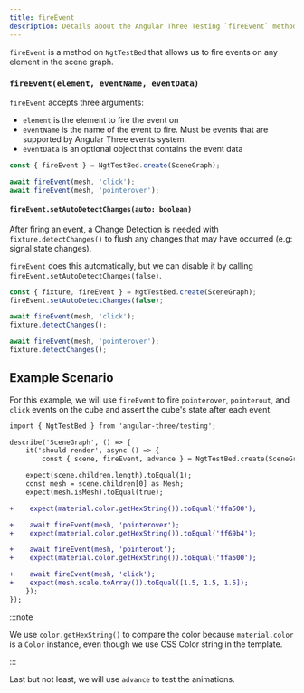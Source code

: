 ```yaml
---
title: fireEvent
description: Details about the Angular Three Testing `fireEvent` method
---
```


`fireEvent` is a method on `NgtTestBed` that allows us to fire events on any element in the scene graph.

### `fireEvent(element, eventName, eventData)`

`fireEvent` accepts three arguments:

- `element` is the element to fire the event on
- `eventName` is the name of the event to fire. Must be events that are supported by Angular Three events system.
- `eventData` is an optional object that contains the event data

```ts
const { fireEvent } = NgtTestBed.create(SceneGraph);

await fireEvent(mesh, 'click');
await fireEvent(mesh, 'pointerover');
```

#### `fireEvent.setAutoDetectChanges(auto: boolean)`

After firing an event, a Change Detection is needed with `fixture.detectChanges()` to flush any changes that may have occurred (e.g: signal state changes).

`fireEvent` does this automatically, but we can disable it by calling `fireEvent.setAutoDetectChanges(false)`.

```ts
const { fixture, fireEvent } = NgtTestBed.create(SceneGraph);
fireEvent.setAutoDetectChanges(false);

await fireEvent(mesh, 'click');
fixture.detectChanges();

await fireEvent(mesh, 'pointerover');
fixture.detectChanges();
```

## Example Scenario

For this example, we will use `fireEvent` to fire `pointerover`, `pointerout`, and `click` events on the cube
and assert the cube's state after each event.

```diff lang="ts"
import { NgtTestBed } from 'angular-three/testing';

describe('SceneGraph', () => {
	it('should render', async () => {
		const { scene, fireEvent, advance } = NgtTestBed.create(SceneGraph);

    expect(scene.children.length).toEqual(1);
    const mesh = scene.children[0] as Mesh;
    expect(mesh.isMesh).toEqual(true);

+    expect(material.color.getHexString()).toEqual('ffa500');

+    await fireEvent(mesh, 'pointerover');
+    expect(material.color.getHexString()).toEqual('ff69b4');

+    await fireEvent(mesh, 'pointerout');
+    expect(material.color.getHexString()).toEqual('ffa500');

+    await fireEvent(mesh, 'click');
+    expect(mesh.scale.toArray()).toEqual([1.5, 1.5, 1.5]);
	});
});
```

:::note

We use `color.getHexString()` to compare the color because `material.color` is a `Color` instance, even though we use CSS Color string in the template.

:::

Last but not least, we will use `advance` to test the animations.
